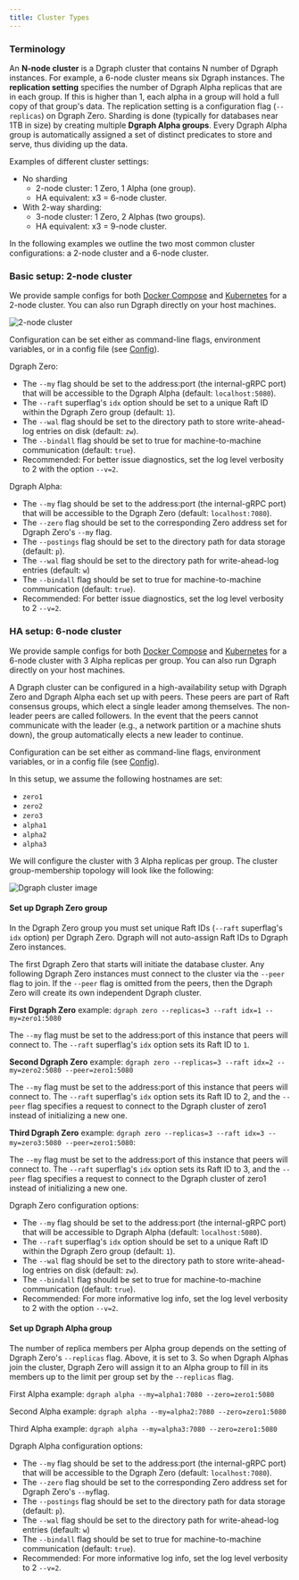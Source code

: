 ```yaml
---
title: Cluster Types
---
```


### Terminology

An **N-node cluster** is a Dgraph cluster that contains N number of Dgraph
instances. For example, a 6-node cluster means six Dgraph instances. The
**replication setting** specifies the number of Dgraph Alpha replicas that are
in each group. If this is higher than 1, each alpha in a group will hold a full
copy of that group's data. The replication setting is a configuration flag
(`--replicas`) on Dgraph Zero. Sharding is done (typically for databases near
1TB in size) by creating multiple **Dgraph Alpha groups**. Every Dgraph Alpha
group is automatically assigned a set of distinct predicates to store and serve,
thus dividing up the data.

Examples of different cluster settings:

- No sharding
  - 2-node cluster: 1 Zero, 1 Alpha (one group).
  - HA equivalent: x3 = 6-node cluster.
- With 2-way sharding:
  - 3-node cluster: 1 Zero, 2 Alphas (two groups).
  - HA equivalent: x3 = 9-node cluster.

In the following examples we outline the two most common cluster configurations:
a 2-node cluster and a 6-node cluster.

### Basic setup: 2-node cluster

We provide sample configs for both
[Docker Compose](https://github.com/dgraph-io/dgraph/blob/main/contrib/config/docker/docker-compose.yml)
and
[Kubernetes](https://github.com/dgraph-io/dgraph/tree/main/contrib/config/kubernetes/dgraph-single)
for a 2-node cluster. You can also run Dgraph directly on your host machines.

![2-node cluster](/images/deploy-guide-1.png)

Configuration can be set either as command-line flags, environment variables, or
in a config file (see [Config](./deploy/config)).

Dgraph Zero:

- The `--my` flag should be set to the address:port (the internal-gRPC port)
  that will be accessible to the Dgraph Alpha (default: `localhost:5080`).
- The `--raft` superflag's `idx` option should be set to a unique Raft ID within
  the Dgraph Zero group (default: `1`).
- The `--wal` flag should be set to the directory path to store write-ahead-log
  entries on disk (default: `zw`).
- The `--bindall` flag should be set to true for machine-to-machine
  communication (default: `true`).
- Recommended: For better issue diagnostics, set the log level verbosity to 2
  with the option `--v=2`.

Dgraph Alpha:

- The `--my` flag should be set to the address:port (the internal-gRPC port)
  that will be accessible to the Dgraph Zero (default: `localhost:7080`).
- The `--zero` flag should be set to the corresponding Zero address set for
  Dgraph Zero's `--my` flag.
- The `--postings` flag should be set to the directory path for data storage
  (default: `p`).
- The `--wal` flag should be set to the directory path for write-ahead-log
  entries (default: `w`)
- The `--bindall` flag should be set to true for machine-to-machine
  communication (default: `true`).
- Recommended: For better issue diagnostics, set the log level verbosity to 2
  `--v=2`.

### HA setup: 6-node cluster

We provide sample configs for both
[Docker Compose](https://github.com/dgraph-io/dgraph/blob/main/contrib/config/docker/docker-compose-ha.yml)
and
[Kubernetes](https://github.com/dgraph-io/dgraph/tree/main/contrib/config/kubernetes/dgraph-ha)
for a 6-node cluster with 3 Alpha replicas per group. You can also run Dgraph
directly on your host machines.

A Dgraph cluster can be configured in a high-availability setup with Dgraph Zero
and Dgraph Alpha each set up with peers. These peers are part of Raft consensus
groups, which elect a single leader among themselves. The non-leader peers are
called followers. In the event that the peers cannot communicate with the leader
(e.g., a network partition or a machine shuts down), the group automatically
elects a new leader to continue.

Configuration can be set either as command-line flags, environment variables, or
in a config file (see [Config](./deploy/config)).

In this setup, we assume the following hostnames are set:

- `zero1`
- `zero2`
- `zero3`
- `alpha1`
- `alpha2`
- `alpha3`

We will configure the cluster with 3 Alpha replicas per group. The cluster
group-membership topology will look like the following:

![Dgraph cluster image](/images/deploy-guide-2.png)

#### Set up Dgraph Zero group

In the Dgraph Zero group you must set unique Raft IDs (`--raft` superflag's
`idx` option) per Dgraph Zero. Dgraph will not auto-assign Raft IDs to Dgraph
Zero instances.

The first Dgraph Zero that starts will initiate the database cluster. Any
following Dgraph Zero instances must connect to the cluster via the `--peer`
flag to join. If the `--peer` flag is omitted from the peers, then the Dgraph
Zero will create its own independent Dgraph cluster.

**First Dgraph Zero** example:
`dgraph zero --replicas=3 --raft idx=1 --my=zero1:5080`

The `--my` flag must be set to the address:port of this instance that peers will
connect to. The `--raft` superflag's `idx` option sets its Raft ID to `1`.

**Second Dgraph Zero** example:
`dgraph zero --replicas=3 --raft idx=2 --my=zero2:5080 --peer=zero1:5080`

The `--my` flag must be set to the address:port of this instance that peers will
connect to. The `--raft` superflag's `idx` option sets its Raft ID to 2, and the
`--peer` flag specifies a request to connect to the Dgraph cluster of zero1
instead of initializing a new one.

**Third Dgraph Zero** example:
`dgraph zero --replicas=3 --raft idx=3 --my=zero3:5080 --peer=zero1:5080`:

The `--my` flag must be set to the address:port of this instance that peers will
connect to. The `--raft` superflag's `idx` option sets its Raft ID to 3, and the
`--peer` flag specifies a request to connect to the Dgraph cluster of zero1
instead of initializing a new one.

Dgraph Zero configuration options:

- The `--my` flag should be set to the address:port (the internal-gRPC port)
  that will be accessible to Dgraph Alpha (default: `localhost:5080`).
- The `--raft` superflag's `idx` option should be set to a unique Raft ID within
  the Dgraph Zero group (default: `1`).
- The `--wal` flag should be set to the directory path to store write-ahead-log
  entries on disk (default: `zw`).
- The `--bindall` flag should be set to true for machine-to-machine
  communication (default: `true`).
- Recommended: For more informative log info, set the log level verbosity to 2
  with the option `--v=2`.

#### Set up Dgraph Alpha group

The number of replica members per Alpha group depends on the setting of Dgraph
Zero's `--replicas` flag. Above, it is set to 3. So when Dgraph Alphas join the
cluster, Dgraph Zero will assign it to an Alpha group to fill in its members up
to the limit per group set by the `--replicas` flag.

First Alpha example: `dgraph alpha --my=alpha1:7080 --zero=zero1:5080`

Second Alpha example: `dgraph alpha --my=alpha2:7080 --zero=zero1:5080`

Third Alpha example: `dgraph alpha --my=alpha3:7080 --zero=zero1:5080`

Dgraph Alpha configuration options:

- The `--my` flag should be set to the address:port (the internal-gRPC port)
  that will be accessible to the Dgraph Zero (default: `localhost:7080`).
- The `--zero` flag should be set to the corresponding Zero address set for
  Dgraph Zero's `--my`flag.
- The `--postings` flag should be set to the directory path for data storage
  (default: `p`).
- The `--wal` flag should be set to the directory path for write-ahead-log
  entries (default: `w`)
- The `--bindall` flag should be set to true for machine-to-machine
  communication (default: `true`).
- Recommended: For more informative log info, set the log level verbosity to 2
  `--v=2`.
